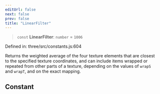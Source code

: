 ```yaml
---
editUrl: false
next: false
prev: false
title: "LinearFilter"
---
```


> `const` **LinearFilter**: `number` = `1006`

Defined in: three/src/constants.js:604

Returns the weighted average of the four texture elements that are closest to the specified
texture coordinates, and can include items wrapped or repeated from other parts of a texture,
depending on the values of `wrapS` and `wrapT`, and on the exact mapping.

## Constant
